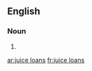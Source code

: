 
==English==

===Noun===
{{head|en|noun plural form}}

# {{plural of|juice loan|lang=en}}

[[ar:juice loans]]
[[fr:juice loans]]